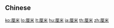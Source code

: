 {{also|釐米}}
==Chinese==
{{zh-see|釐米}}

[[ko:厘米]]
[[lo:厘米]]
[[lt:厘米]]
[[hu:厘米]]
[[ja:厘米]]
[[th:厘米]]
[[zh:厘米]]
